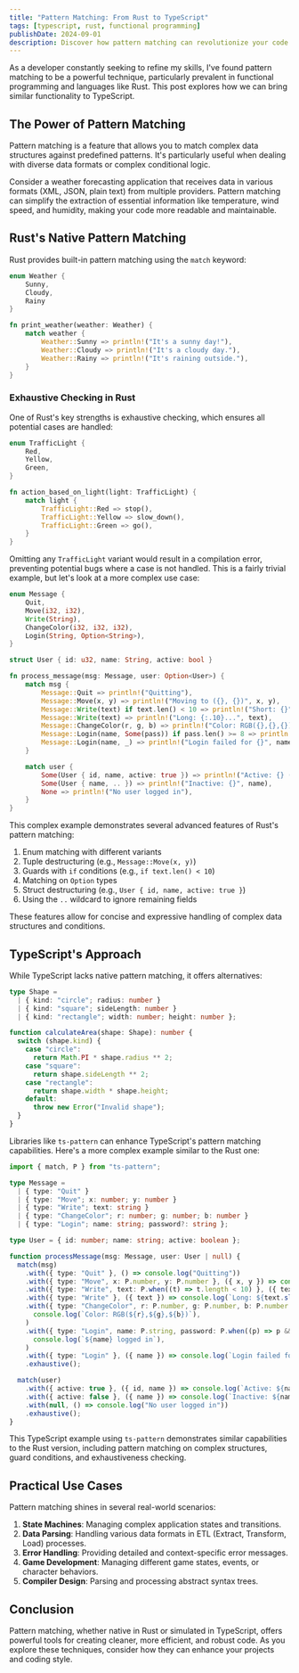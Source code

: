 ```yaml
---
title: "Pattern Matching: From Rust to TypeScript"
tags: [typescript, rust, functional programming]
publishDate: 2024-09-01
description: Discover how pattern matching can revolutionize your code in both Rust and TypeScript. This deep dive explores powerful techniques for handling complex data structures, streamlining conditional logic, and boosting code maintainability across diverse programming challenges.
---
```


As a developer constantly seeking to refine my skills, I've found pattern matching to be a powerful technique, particularly prevalent in functional programming and languages like Rust. This post explores how we can bring similar functionality to TypeScript.

## The Power of Pattern Matching

Pattern matching is a feature that allows you to match complex data structures against predefined patterns. It's particularly useful when dealing with diverse data formats or complex conditional logic.

Consider a weather forecasting application that receives data in various formats (XML, JSON, plain text) from multiple providers. Pattern matching can simplify the extraction of essential information like temperature, wind speed, and humidity, making your code more readable and maintainable.

## Rust's Native Pattern Matching

Rust provides built-in pattern matching using the `match` keyword:

```rust
enum Weather {
    Sunny,
    Cloudy,
    Rainy
}

fn print_weather(weather: Weather) {
    match weather {
        Weather::Sunny => println!("It's a sunny day!"),
        Weather::Cloudy => println!("It's a cloudy day."),
        Weather::Rainy => println!("It's raining outside."),
    }
}
```

### Exhaustive Checking in Rust

One of Rust's key strengths is exhaustive checking, which ensures all potential cases are handled:

```rust
enum TrafficLight {
    Red,
    Yellow,
    Green,
}

fn action_based_on_light(light: TrafficLight) {
    match light {
        TrafficLight::Red => stop(),
        TrafficLight::Yellow => slow_down(),
        TrafficLight::Green => go(),
    }
}
```

Omitting any `TrafficLight` variant would result in a compilation error, preventing potential bugs where a case is not handled. This is a fairly trivial example, but let's look at a more complex use case:

```rust
enum Message {
    Quit,
    Move(i32, i32),
    Write(String),
    ChangeColor(i32, i32, i32),
    Login(String, Option<String>),
}

struct User { id: u32, name: String, active: bool }

fn process_message(msg: Message, user: Option<User>) {
    match msg {
        Message::Quit => println!("Quitting"),
        Message::Move(x, y) => println!("Moving to ({}, {})", x, y),
        Message::Write(text) if text.len() < 10 => println!("Short: {}", text),
        Message::Write(text) => println!("Long: {:.10}...", text),
        Message::ChangeColor(r, g, b) => println!("Color: RGB({},{},{})", r, g, b),
        Message::Login(name, Some(pass)) if pass.len() >= 8 => println!("{} logged in", name),
        Message::Login(name, _) => println!("Login failed for {}", name),
    }

    match user {
        Some(User { id, name, active: true }) => println!("Active: {} (ID: {})", name, id),
        Some(User { name, .. }) => println!("Inactive: {}", name),
        None => println!("No user logged in"),
    }
}
```

This complex example demonstrates several advanced features of Rust's pattern matching:

1. Enum matching with different variants
2. Tuple destructuring (e.g., `Message::Move(x, y)`)
3. Guards with `if` conditions (e.g., `if text.len() < 10`)
4. Matching on `Option` types
5. Struct destructuring (e.g., `User { id, name, active: true }`)
6. Using the `..` wildcard to ignore remaining fields

These features allow for concise and expressive handling of complex data structures and conditions.

## TypeScript's Approach

While TypeScript lacks native pattern matching, it offers alternatives:

```typescript
type Shape =
  | { kind: "circle"; radius: number }
  | { kind: "square"; sideLength: number }
  | { kind: "rectangle"; width: number; height: number };

function calculateArea(shape: Shape): number {
  switch (shape.kind) {
    case "circle":
      return Math.PI * shape.radius ** 2;
    case "square":
      return shape.sideLength ** 2;
    case "rectangle":
      return shape.width * shape.height;
    default:
      throw new Error("Invalid shape");
  }
}
```

Libraries like `ts-pattern` can enhance TypeScript's pattern matching capabilities. Here's a more complex example similar to the Rust one:

```typescript
import { match, P } from "ts-pattern";

type Message =
  | { type: "Quit" }
  | { type: "Move"; x: number; y: number }
  | { type: "Write"; text: string }
  | { type: "ChangeColor"; r: number; g: number; b: number }
  | { type: "Login"; name: string; password?: string };

type User = { id: number; name: string; active: boolean };

function processMessage(msg: Message, user: User | null) {
  match(msg)
    .with({ type: "Quit" }, () => console.log("Quitting"))
    .with({ type: "Move", x: P.number, y: P.number }, ({ x, y }) => console.log(`Moving to (${x}, ${y})`))
    .with({ type: "Write", text: P.when((t) => t.length < 10) }, ({ text }) => console.log(`Short: ${text}`))
    .with({ type: "Write" }, ({ text }) => console.log(`Long: ${text.slice(0, 10)}...`))
    .with({ type: "ChangeColor", r: P.number, g: P.number, b: P.number }, ({ r, g, b }) =>
      console.log(`Color: RGB(${r},${g},${b})`),
    )
    .with({ type: "Login", name: P.string, password: P.when((p) => p && p.length >= 8) }, ({ name }) =>
      console.log(`${name} logged in`),
    )
    .with({ type: "Login" }, ({ name }) => console.log(`Login failed for ${name}`))
    .exhaustive();

  match(user)
    .with({ active: true }, ({ id, name }) => console.log(`Active: ${name} (ID: ${id})`))
    .with({ active: false }, ({ name }) => console.log(`Inactive: ${name}`))
    .with(null, () => console.log("No user logged in"))
    .exhaustive();
}
```

This TypeScript example using `ts-pattern` demonstrates similar capabilities to the Rust version, including pattern matching on complex structures, guard conditions, and exhaustiveness checking.

## Practical Use Cases

Pattern matching shines in several real-world scenarios:

1. **State Machines**: Managing complex application states and transitions.
2. **Data Parsing**: Handling various data formats in ETL (Extract, Transform, Load) processes.
3. **Error Handling**: Providing detailed and context-specific error messages.
4. **Game Development**: Managing different game states, events, or character behaviors.
5. **Compiler Design**: Parsing and processing abstract syntax trees.

## Conclusion

Pattern matching, whether native in Rust or simulated in TypeScript, offers powerful tools for creating cleaner, more efficient, and robust code. As you explore these techniques, consider how they can enhance your projects and coding style.
